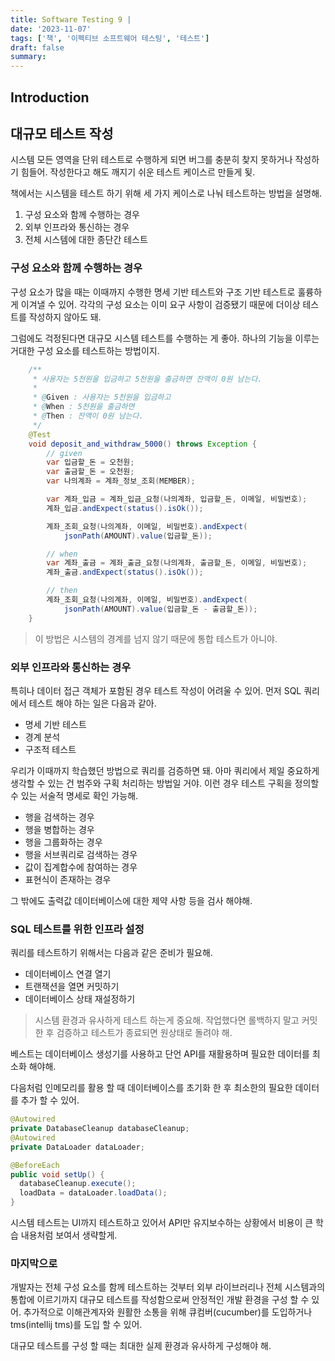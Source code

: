 ```yaml
---
title: Software Testing 9 |
date: '2023-11-07'
tags: ['책', '이펙티브 소프트웨어 테스팅', '테스트']
draft: false
summary:
---
```


## Introduction

<TOCInline toc={props.toc} exclude="Introduction" />

## 대규모 테스트 작성

시스템 모든 영역을 단위 테스트로 수행하게 되면 버그를 충분히 찾지 못하거나 작성하기 힘들어.
작성한다고 해도 깨지기 쉬운 테스트 케이스르 만들게 됮.

책에서는 시스템을 테스트 하기 위해 세 가지 케이스로 나눠 테스트하는 방법을 설명해.

1. 구성 요소와 함께 수행하는 경우
2. 외부 인프라와 통신하는 경우
3. 전체 시스템에 대한 종단간 테스트

### 구성 요소와 함께 수행하는 경우

구성 요소가 많을 때는 이때까지 수행한 명세 기반 테스트와 구조 기반 테스트로 훌륭하게 이겨낼 수 있어.
각각의 구성 요소는 이미 요구 사항이 검증됐기 때문에 더이상 테스트를 작성하지 않아도 돼.

그럼에도 걱정된다면 대규모 시스템 테스트를 수행하는 게 좋아. 하나의 기능을 이루는 거대한 구성 요소를 테스트하는 방법이지.

```java
	/**
	 * 사용자는 5천원을 입금하고 5천원을 출금하면 잔액이 0원 남는다.
	 *
	 * @Given : 사용자는 5천원을 입금하고
	 * @When : 5천원을 출금하면
	 * @Then : 잔액이 0원 남는다.
	 */
	@Test
	void deposit_and_withdraw_5000() throws Exception {
		// given
		var 입금할_돈 = 오천원;
		var 출금할_돈 = 오천원;
		var 나의계좌 = 계좌_정보_조회(MEMBER);

		var 계좌_입금 = 계좌_입금_요청(나의계좌, 입금할_돈, 이메일, 비밀번호);
		계좌_입금.andExpect(status().isOk());

		계좌_조회_요청(나의계좌, 이메일, 비밀번호).andExpect(
			jsonPath(AMOUNT).value(입금할_돈));

		// when
		var 계좌_출금 = 계좌_출금_요청(나의계좌, 출금할_돈, 이메일, 비밀번호);
		계좌_출금.andExpect(status().isOk());

		// then
		계좌_조회_요청(나의계좌, 이메일, 비밀번호).andExpect(
			jsonPath(AMOUNT).value(입금할_돈 - 출금할_돈));
	}
```

> 이 방법은 시스템의 경계를 넘지 않기 때문에 통합 테스트가 아니야.

### 외부 인프라와 통신하는 경우

특히나 데이터 접근 객체가 포함된 경우 테스트 작성이 어려울 수 있어.
먼저 SQL 쿼리에서 테스트 해야 하는 일은 다음과 같아.

- 명세 기반 테스트
- 경계 분석
- 구조적 테스트

우리가 이때까지 학습했던 방법으로 쿼리를 검증하면 돼.
아마 쿼리에서 제일 중요하게 생각할 수 있는 건 범주와 구획 처리하는 방법일 거야.
이런 경우 테스트 구획을 정의할 수 있는 서술적 명세로 확인 가능해.

- 행을 검색하는 경우
- 행을 병합하는 경우
- 행을 그룹화하는 경우
- 행을 서브쿼리로 검색하는 경우
- 값이 집계합수에 참여하는 경우
- 표현식이 존재하는 경우

그 밖에도 출력값 데이터베이스에 대한 제약 사항 등을 검사 해야해.

### SQL 테스트를 위한 인프라 설정

쿼리를 테스트하기 위해서는 다음과 같은 준비가 필요해.

- 데이터베이스 연결 열기
- 트랜잭션을 열면 커밋하기
- 데이터베이스 상태 재설정하기

> 시스템 환경과 유사하게 테스트 하는게 중요해.
> 작업했다면 롤백하지 말고 커밋한 후 검증하고 테스트가 종료되면 원상태로 돌려야 해.

베스트는 데이터베이스 생성기를 사용하고 단언 API를 재활용하며 필요한 데이터를 최소화 해야해.

다음처럼 인메모리를 활용 할 때 데이터베이스를 초기화 한 후 최소한의 필요한 데이터를 추가 할 수 있어.

```java
@Autowired
private DatabaseCleanup databaseCleanup;
@Autowired
private DataLoader dataLoader;

@BeforeEach
public void setUp() {
  databaseCleanup.execute();
  loadData = dataLoader.loadData();
}
```

시스템 테스트는 UI까지 테스트하고 있어서 API만 유지보수하는 상황에서 비용이 큰 학습 내용처럼 보여서 생략할게.

### 마지막으로

개발자는 전체 구성 요소를 함께 테스트하는 것부터 외부 라이브러리나 전체 시스템과의 통합에 이르기까지 대규모 테스트를 작성함으로써 안정적인 개발 환경을 구성 할 수 있어.
추가적으로 이해관계자와 원활한 소통을 위해 큐컴버(cucumber)를 도입하거나 tms(intellij tms)를 도입 할 수 있어.

대규모 테스트를 구성 할 때는 최대한 실제 환경과 유사하게 구성해야 해.
